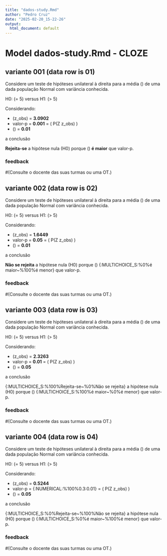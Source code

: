 ```yaml
---
title: "dados-study.Rmd"
author: "Pedro Cruz"
date: "2025-02-20_15-22-26"
output:
  html_document: default
---
```



# Model dados-study.Rmd - CLOZE



## variante 001 (data row is 01)


Considere um teste de hipóteses 
unilateral à direita para a média \(\mu\) de uma dada população Normal com variância conhecida.


H0: \(\mu = 5\) versus  H1: \(\mu > 5\)

Considerando:

* \(z_obs\) = **3.0902**
* valor-p = **0.001** = \( P(Z \le  z_obs) \)
* \(\alpha\) = **0.01**

a conclusão

**Rejeita-se** a hipótese nula (H0) porque \(\alpha\) **é maior** que valor-p.

### feedback



#(Consulte o docente das suas turmas ou uma OT.)




## variante 002 (data row is 02)


Considere um teste de hipóteses 
unilateral à direita para a média \(\mu\) de uma dada população Normal com variância conhecida.


H0: \(\mu = 5\) versus  H1: \(\mu > 5\)

Considerando:

* \(z_obs\) = **1.6449**
* valor-p = **0.05** = \( P(Z \le  z_obs) \)
* \(\alpha\) = **0.01**

a conclusão

**Não se rejeita** a hipótese nula (H0) porque \(\alpha\) {:MULTICHOICE_S:%0%é maior\~%100%é menor} que valor-p.

### feedback



#(Consulte o docente das suas turmas ou uma OT.)




## variante 003 (data row is 03)


Considere um teste de hipóteses 
unilateral à direita para a média \(\mu\) de uma dada população Normal com variância conhecida.


H0: \(\mu = 5\) versus  H1: \(\mu > 5\)

Considerando:

* \(z_obs\) = **2.3263**
* valor-p = **0.01** = \( P(Z \le  z_obs) \)
* \(\alpha\) = **0.05**

a conclusão

{:MULTICHOICE_S:%100%Rejeita-se\~%0%Não se rejeita} a hipótese nula (H0) porque \(\alpha\) {:MULTICHOICE_S:%100%é maior\~%0%é menor} que valor-p.

### feedback



#(Consulte o docente das suas turmas ou uma OT.)




## variante 004 (data row is 04)


Considere um teste de hipóteses 
unilateral à direita para a média \(\mu\) de uma dada população Normal com variância conhecida.


H0: \(\mu = 5\) versus  H1: \(\mu > 5\)

Considerando:

* \(z_obs\) = **0.5244**
* valor-p = {:NUMERICAL:%100%0.3:0.01} = \( P(Z \le  z_obs) \)
* \(\alpha\) = **0.05**

a conclusão

{:MULTICHOICE_S:%0%Rejeita-se\~%100%Não se rejeita} a hipótese nula (H0) porque \(\alpha\) {:MULTICHOICE_S:%0%é maior\~%100%é menor} que valor-p.

### feedback



#(Consulte o docente das suas turmas ou uma OT.)


